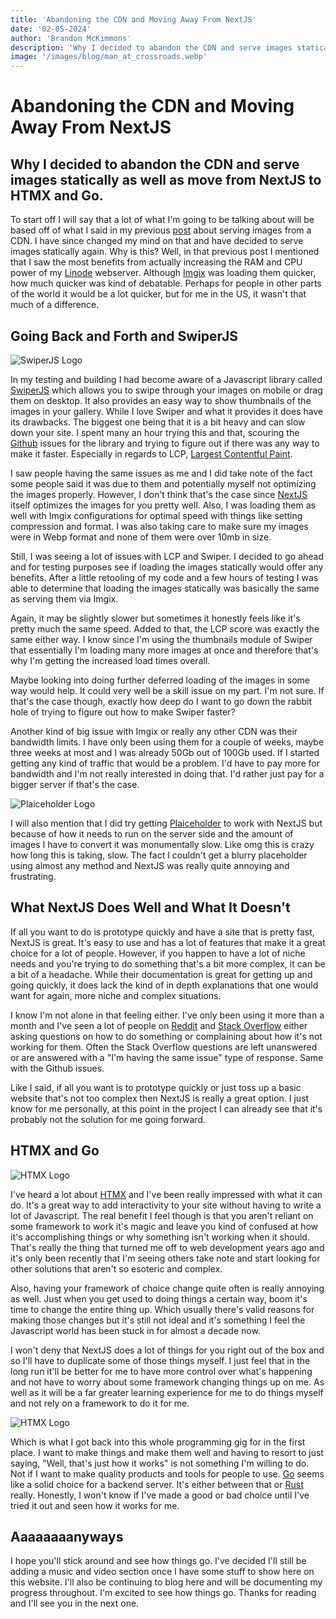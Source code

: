 ```yaml
---
title: 'Abandoning the CDN and Moving Away From NextJS'
date: '02-05-2024'
author: 'Brandon McKimmons'
description: 'Why I decided to abandon the CDN and serve images statically as well as move from NextJS to HTMX and Go.'
image: '/images/blog/man_at_crossroads.webp'
---
```


# Abandoning the CDN and Moving Away From NextJS

## Why I decided to abandon the CDN and serve images statically as well as move from NextJS to HTMX and Go.

To start off I will say that a lot of what I'm going to be talking about will be based off of what I said in my previous [post](https://brandonmckimmons.com/blog/cdn-media) about serving
images from a CDN. I have since changed my mind on that and have decided to serve images statically again. Why is this?
Well, in that previous post I mentioned that I saw the most benefits from actually increasing the RAM and CPU power of my [Linode](https://www.linode.com/) webserver.
Although [Imgix](https://imgix.com/) was loading them quicker, how much quicker was kind of debatable. Perhaps for people in other parts of the world it would be a lot quicker, but for me in the US, it wasn't that much of a difference.

## Going Back and Forth and SwiperJS

<Image
  src='/images/blog/swiperJS_logo.webp'
  alt='SwiperJS Logo'
  width={277}
  height={88}
/>

In my testing and building I had become aware of a Javascript library called [SwiperJS](https://swiperjs.com/) which allows you to swipe
through your images on mobile or drag them on desktop. It also provides an easy way to show thumbnails of the images in your gallery.
While I love Swiper and what it provides it does have its drawbacks. The biggest one being that it is a bit heavy and can slow down your site.
I spent many an hour trying this and that, scouring the [Github](https://github.com/nolimits4web/swiper/issues) issues for the library and trying to figure out if there was any way to make it faster.
Especially in regards to LCP, [Largest Contentful Paint](https://developer.chrome.com/docs/lighthouse/performance/lighthouse-largest-contentful-paint).

I saw people having the same issues as me and I did take note of the fact some people said it was due to them and potentially myself not optimizing the images properly.
However, I don't think that's the case since [NextJS](https://nextjs.org/) itself optimizes the images for you pretty well. Also, I was loading them as well with Imgix configurations for optimal speed
with things like setting compression and format. I was also taking care to make sure my images were in Webp format and none of them were over 10mb in size.

Still, I was seeing a lot of issues with LCP and Swiper. I decided to go ahead and for testing purposes see if loading the images statically would offer any benefits.
After a little retooling of my code and a few hours of testing I was able to determine that loading the images statically was basically the same as serving them via Imgix.

Again, it may be slightly slower but sometimes it honestly feels like it's pretty much the same speed. Added to that, the LCP score was exactly the same either way.
I know since I'm using the thumbnails module of Swiper that essentially I'm loading many more images at once and therefore that's why I'm getting the increased load times overall.

Maybe looking into doing further deferred loading of the images in some way would help. It could very well be a skill issue on my part. I'm not sure.
If that's the case though, exactly how deep do I want to go down the rabbit hole of trying to figure out how to make Swiper faster?

Another kind of big issue with Imgix or really any other CDN was their bandwidth limits. I have only been using them for a couple of weeks, maybe three weeks at most and I was already 50Gb out of 100Gb used.
If I started getting any kind of traffic that would be a problem. I'd have to pay more for bandwidth and I'm not really interested in doing that. I'd rather just pay for a bigger server if that's the case.

<Image
  src='/images/blog/plaiceholder_logo@96px.webp'
  alt='Plaiceholder Logo'
  width={96}
  height={55}
/>

I will also mention that I did try getting [Plaiceholder](https://plaiceholder.co/) to work with NextJS but because of how it needs to run on the server side and the amount of images I have to convert
it was monumentally slow. Like omg this is crazy how long this is taking, slow. The fact I couldn't get a blurry placeholder using almost any method and NextJS was really quite annoying and frustrating.

## What NextJS Does Well and What It Doesn't

If all you want to do is prototype quickly and have a site that is pretty fast, NextJS is great. It's easy to use and has a lot of features that make it a great choice for a lot of people.
However, if you happen to have a lot of niche needs and you're trying to do something that's a bit more complex, it can be a bit of a headache. While their documentation is great for getting up and going quickly,
it does lack the kind of in depth explanations that one would want for again, more niche and complex situations.

I know I'm not alone in that feeling either. I've only been using it more than a month
and I've seen a lot of people on [Reddit](https://www.reddit.com/r/nextjs/) and [Stack Overflow](https://stackoverflow.com/questions/tagged/next.js) either asking questions on how to do something or complaining about how it's not working for them.
Often the Stack Overflow questions are left unanswered or are answered with a "I'm having the same issue" type of response. Same with the Github issues.

Like I said, if all you want is to prototype quickly or just toss up a basic website that's not too complex then NextJS is really a great option. I just know for me personally,
at this point in the project I can already see that it's probably not the solution for me going forward.

## HTMX and Go

<Image
  src='/images/blog/htmx_logo1.webp'
  alt='HTMX Logo'
  width={200}
  height={54}
/>

I've heard a lot about [HTMX](https://htmx.org/) and I've been really impressed with what it can do. It's a great way to add interactivity to your site without having to write a lot of Javascript.
The real benefit I feel though is that you aren't reliant on some framework to work it's magic and leave you kind of confused at how it's accomplishing things or why something isn't working when it should.
That's really the thing that turned me off to web development years ago and it's only been recently that I'm seeing others take note and start looking for other solutions that aren't so esoteric and complex.

Also, having your framework of choice change quite often is really annoying as well. Just when you get used to doing things a certain way, boom it's time to change the entire thing up.
Which usually there's valid reasons for making those changes but it's still not ideal and it's something I feel the Javascript world has been stuck in for almost a decade now.

I won't deny that NextJS does a lot of things for you right out of the box and so I'll have to duplicate some of those things myself. I just feel that in the long run it'll be better
for me to have more control over what's happening and not have to worry about some framework changing things up on me. As well as it will be a far greater
learning experience for me to do things myself and not rely on a framework to do it for me.

<Image
  src='/images/blog/320px-Go_Logo_Blue.webp'
  alt='HTMX Logo'
  width={320}
  height={120}
/>

Which is what I got back into this whole programming gig for in the first place. I want to make things and make them well and having to resort to just saying, "Well, that's just how it works" is not something I'm willing to do.
Not if I want to make quality products and tools for people to use. [Go](https://golang.org/) seems like a solid choice for a backend server. It's either between that or [Rust](https://www.rust-lang.org/) really.
Honestly, I won't know if I've made a good or bad choice until I've tried it out and seen how it works for me.

## Aaaaaaaanyways

I hope you'll stick around and see how things go. I've decided I'll still be adding a music and video section once I have some stuff to show here on this website. I'll also be continuing
to blog here and will be documenting my progress throughout. I'm excited to see how things go. Thanks for reading and I'll see you in the next one.
